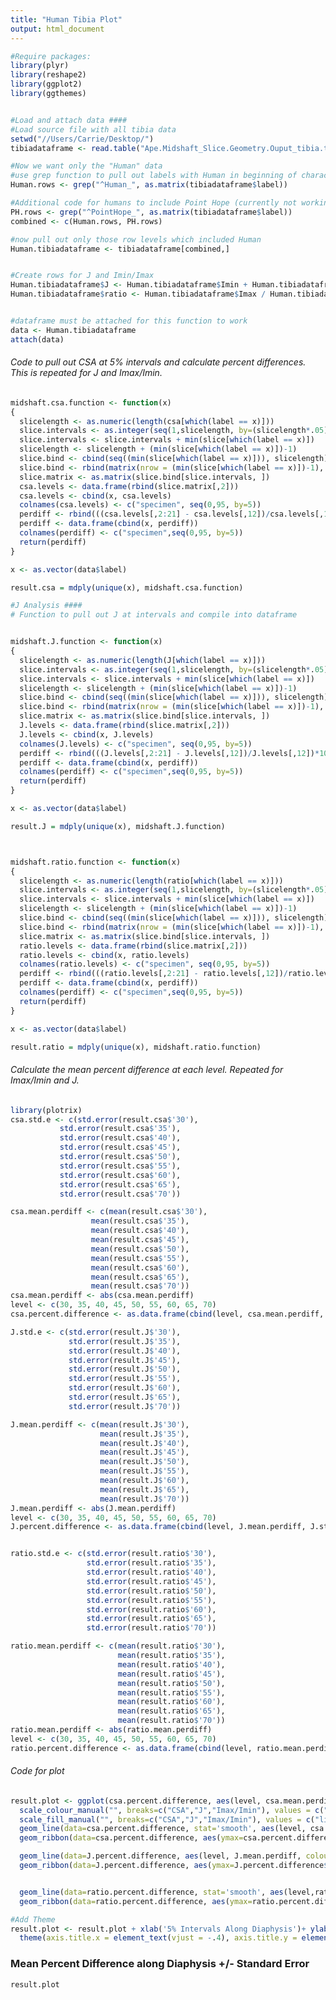 ```yaml
---
title: "Human Tibia Plot"
output: html_document
---
```

```r
#Require packages:
library(plyr)
library(reshape2)
library(ggplot2)
library(ggthemes)


#Load and attach data ####
#Load source file with all tibia data
setwd("//Users/Carrie/Desktop/")
tibiadataframe <- read.table("Ape.Midshaft_Slice.Geometry.Ouput_tibia.txt", header=T, sep="\t")

#Now we want only the "Human" data
#use grep function to pull out labels with Human in beginning of character string
Human.rows <- grep("^Human_", as.matrix(tibiadataframe$label))

#Additional code for humans to include Point Hope (currently not working for tibia)
PH.rows <- grep("^PointHope_", as.matrix(tibiadataframe$label))
combined <- c(Human.rows, PH.rows)

#now pull out only those row levels which included Human
Human.tibiadataframe <- tibiadataframe[combined,]


#Create rows for J and Imin/Imax
Human.tibiadataframe$J <- Human.tibiadataframe$Imin + Human.tibiadataframe$Imax
Human.tibiadataframe$ratio <- Human.tibiadataframe$Imax / Human.tibiadataframe$Imin


#dataframe must be attached for this function to work
data <- Human.tibiadataframe
attach(data)

```


######  Code to pull out CSA at 5% intervals and calculate percent differences. This is repeated for J and Imax/Imin.
```r
midshaft.csa.function <- function(x)
{
  slicelength <- as.numeric(length(csa[which(label == x)]))
  slice.intervals <- as.integer(seq(1,slicelength, by=(slicelength*.05)))
  slice.intervals <- slice.intervals + min(slice[which(label == x)])
  slicelength <- slicelength + (min(slice[which(label == x)])-1)
  slice.bind <- cbind(seq((min(slice[which(label == x)])), slicelength), (csa[which(label == x)]))
  slice.bind <- rbind(matrix(nrow = (min(slice[which(label == x)])-1), ncol=2), slice.bind)
  slice.matrix <- as.matrix(slice.bind[slice.intervals, ])
  csa.levels <- data.frame(rbind(slice.matrix[,2]))
  csa.levels <- cbind(x, csa.levels)
  colnames(csa.levels) <- c("specimen", seq(0,95, by=5))
  perdiff <- rbind(((csa.levels[,2:21] - csa.levels[,12])/csa.levels[,12])*100)/length(unique(x))
  perdiff <- data.frame(cbind(x, perdiff))
  colnames(perdiff) <- c("specimen",seq(0,95, by=5))
  return(perdiff)
}

x <- as.vector(data$label)

result.csa = mdply(unique(x), midshaft.csa.function)
```

```r
#J Analysis ####
# Function to pull out J at intervals and compile into dataframe 


midshaft.J.function <- function(x)
{
  slicelength <- as.numeric(length(J[which(label == x)]))
  slice.intervals <- as.integer(seq(1,slicelength, by=(slicelength*.05)))
  slice.intervals <- slice.intervals + min(slice[which(label == x)])
  slicelength <- slicelength + (min(slice[which(label == x)])-1)
  slice.bind <- cbind(seq((min(slice[which(label == x)])), slicelength), (J[which(label == x)]))
  slice.bind <- rbind(matrix(nrow = (min(slice[which(label == x)])-1), ncol=2), slice.bind)
  slice.matrix <- as.matrix(slice.bind[slice.intervals, ])
  J.levels <- data.frame(rbind(slice.matrix[,2]))
  J.levels <- cbind(x, J.levels)
  colnames(J.levels) <- c("specimen", seq(0,95, by=5))
  perdiff <- rbind(((J.levels[,2:21] - J.levels[,12])/J.levels[,12])*100)/length(unique(x))
  perdiff <- data.frame(cbind(x, perdiff))
  colnames(perdiff) <- c("specimen",seq(0,95, by=5))
  return(perdiff)
}

x <- as.vector(data$label)

result.J = mdply(unique(x), midshaft.J.function)



midshaft.ratio.function <- function(x)
{
  slicelength <- as.numeric(length(ratio[which(label == x)]))
  slice.intervals <- as.integer(seq(1,slicelength, by=(slicelength*.05)))
  slice.intervals <- slice.intervals + min(slice[which(label == x)])
  slicelength <- slicelength + (min(slice[which(label == x)])-1)
  slice.bind <- cbind(seq((min(slice[which(label == x)])), slicelength), (ratio[which(label == x)]))
  slice.bind <- rbind(matrix(nrow = (min(slice[which(label == x)])-1), ncol=2), slice.bind)
  slice.matrix <- as.matrix(slice.bind[slice.intervals, ])
  ratio.levels <- data.frame(rbind(slice.matrix[,2]))
  ratio.levels <- cbind(x, ratio.levels)
  colnames(ratio.levels) <- c("specimen", seq(0,95, by=5))
  perdiff <- rbind(((ratio.levels[,2:21] - ratio.levels[,12])/ratio.levels[,12])*100)/length(unique(x))
  perdiff <- data.frame(cbind(x, perdiff))
  colnames(perdiff) <- c("specimen",seq(0,95, by=5))
  return(perdiff)
}

x <- as.vector(data$label)

result.ratio = mdply(unique(x), midshaft.ratio.function)


```

######  Calculate the mean percent difference at each level.  Repeated  for Imax/Imin and J.
```r
library(plotrix)
csa.std.e <- c(std.error(result.csa$'30'), 
           std.error(result.csa$'35'),
           std.error(result.csa$'40'), 
           std.error(result.csa$'45'), 
           std.error(result.csa$'50'),
           std.error(result.csa$'55'),
           std.error(result.csa$'60'),
           std.error(result.csa$'65'),
           std.error(result.csa$'70'))

csa.mean.perdiff <- c(mean(result.csa$'30'), 
                  mean(result.csa$'35'),
                  mean(result.csa$'40'), 
                  mean(result.csa$'45'), 
                  mean(result.csa$'50'),
                  mean(result.csa$'55'),
                  mean(result.csa$'60'),
                  mean(result.csa$'65'),
                  mean(result.csa$'70'))
csa.mean.perdiff <- abs(csa.mean.perdiff)                  
level <- c(30, 35, 40, 45, 50, 55, 60, 65, 70)
csa.percent.difference <- as.data.frame(cbind(level, csa.mean.perdiff, csa.std.e))
```

```r

J.std.e <- c(std.error(result.J$'30'), 
             std.error(result.J$'35'),
             std.error(result.J$'40'), 
             std.error(result.J$'45'), 
             std.error(result.J$'50'),
             std.error(result.J$'55'),
             std.error(result.J$'60'),
             std.error(result.J$'65'),
             std.error(result.J$'70'))

J.mean.perdiff <- c(mean(result.J$'30'), 
                    mean(result.J$'35'),
                    mean(result.J$'40'), 
                    mean(result.J$'45'), 
                    mean(result.J$'50'),
                    mean(result.J$'55'),
                    mean(result.J$'60'),
                    mean(result.J$'65'),
                    mean(result.J$'70'))
J.mean.perdiff <- abs(J.mean.perdiff)                  
level <- c(30, 35, 40, 45, 50, 55, 60, 65, 70)
J.percent.difference <- as.data.frame(cbind(level, J.mean.perdiff, J.std.e))


ratio.std.e <- c(std.error(result.ratio$'30'), 
                 std.error(result.ratio$'35'),
                 std.error(result.ratio$'40'), 
                 std.error(result.ratio$'45'), 
                 std.error(result.ratio$'50'),
                 std.error(result.ratio$'55'),
                 std.error(result.ratio$'60'),
                 std.error(result.ratio$'65'),
                 std.error(result.ratio$'70'))

ratio.mean.perdiff <- c(mean(result.ratio$'30'), 
                        mean(result.ratio$'35'),
                        mean(result.ratio$'40'), 
                        mean(result.ratio$'45'), 
                        mean(result.ratio$'50'),
                        mean(result.ratio$'55'),
                        mean(result.ratio$'60'),
                        mean(result.ratio$'65'),
                        mean(result.ratio$'70'))
ratio.mean.perdiff <- abs(ratio.mean.perdiff)                  
level <- c(30, 35, 40, 45, 50, 55, 60, 65, 70)
ratio.percent.difference <- as.data.frame(cbind(level, ratio.mean.perdiff, ratio.std.e))


```

######  Code for plot
```r
result.plot <- ggplot(csa.percent.difference, aes(level, csa.mean.perdiff, group=1)) +
  scale_colour_manual("", breaks=c("CSA","J","Imax/Imin"), values = c("blue", "orange", "dark red"))+
  scale_fill_manual("", breaks=c("CSA","J","Imax/Imin"), values = c("light blue", "yellow", "red"))+
  geom_line(data=csa.percent.difference, stat='smooth', aes(level, csa.mean.perdiff, colour="CSA", fill="CSA")) + 
  geom_ribbon(data=csa.percent.difference, aes(ymax=csa.percent.difference$csa.mean.perdiff + csa.percent.difference$csa.std.e, ymin=csa.percent.difference$csa.mean.perdiff - csa.percent.difference$csa.std.e, fill="CSA"), alpha=.2)+

  geom_line(data=J.percent.difference, aes(level, J.mean.perdiff, colour="J", fill="J")) + 
  geom_ribbon(data=J.percent.difference, aes(ymax=J.percent.difference$J.mean.perdiff + J.percent.difference$J.std.e, ymin=J.percent.difference$J.mean.perdiff - J.percent.difference$J.std.e, fill="J"), alpha=.2)+


  geom_line(data=ratio.percent.difference, stat='smooth', aes(level,ratio.mean.perdiff, colour="Imax/Imin", fill="Imax/Imin")) + 
  geom_ribbon(data=ratio.percent.difference, aes(ymax=ratio.percent.difference$ratio.mean.perdiff + ratio.percent.difference$ratio.std.e, ymin=ratio.percent.difference$ratio.mean.perdiff - ratio.percent.difference$ratio.std.e, fill="Imax/Imin"), alpha=.2)

#Add Theme
result.plot <- result.plot + xlab('5% Intervals Along Diaphysis')+ ylab('Percent Difference from Midshaft')+theme_calc()+ 
  theme(axis.title.x = element_text(vjust = -.4), axis.title.y = element_text(vjust = .7, angle = 90))

```

###  Mean Percent Difference along Diaphysis +/- Standard Error

```r
result.plot
```
